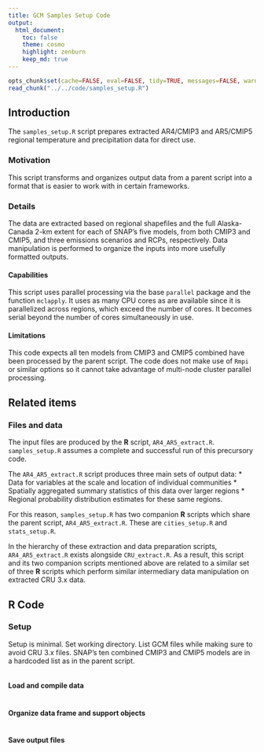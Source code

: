 ```yaml
---
title: GCM Samples Setup Code
output:
  html_document:
    toc: false
    theme: cosmo
    highlight: zenburn
    keep_md: true
---
```


```r
opts_chunk$set(cache=FALSE, eval=FALSE, tidy=TRUE, messages=FALSE, warnings=FALSE)
read_chunk("../../code/samples_setup.R")
```

## Introduction
The `samples_setup.R` script prepares extracted AR4/CMIP3 and AR5/CMIP5 regional temperature and precipitation data for direct use.

### Motivation
This script transforms and organizes output data from a parent script into a format that is easier to work with in certain frameworks.

### Details
The data are extracted based on regional shapefiles and the full Alaska-Canada 2-km extent for each of SNAP's five models, from both CMIP3 and CMIP5, and three emissions scenarios and RCPs, respectively.
Data manipulation is performed to organize the inputs into more usefully formatted outputs.


#### Capabilities
This script uses parallel processing via the base `parallel` package and the function `mclapply`.
It uses as many CPU cores as are available since it is parallelized across regions, which exceed the number of cores.
It becomes serial beyond the number of cores simultaneously in use.

#### Limitations
This code expects all ten models from CMIP3 and CMIP5 combined have been processed by the parent script.
The code does not make use of `Rmpi` or similar options so it cannot take advantage of multi-node cluster parallel processing.

## Related items

### Files and data
The input files are produced by the **R** script, `AR4_AR5_extract.R`. `samples_setup.R` assumes a complete and successful run of this precursory code.

The `AR4_AR5_extract.R` script produces three main sets of output data:
* Data for variables at the scale and location of individual communities
* Spatially aggregated summary statistics of this data over larger regions
* Regional probability distribution estimates for these same regions.

For this reason, `samples_setup.R` has two companion **R** scripts which share the parent script, `AR4_AR5_extract.R`. These are `cities_setup.R` and `stats_setup.R`.

In the hierarchy of these extraction and data preparation scripts, `AR4_AR5_extract.R` exists alongside `CRU_extract.R`.
As a result, this script and its two companion scripts mentioned above are related to a similar set of three **R** scripts which perform similar intermediary data manipulation on extracted CRU 3.x data.

## **R** Code

### Setup

Setup is minimal. Set working directory. List GCM files while making sure to avoid CRU 3.x files.
SNAP's ten combined CMIP3 and CMIP5 models are in a hardcoded list as in the parent script.

```r
```

#### Load and compile data

```r
```

#### Organize data frame and support objects

```r
```

#### Save output files

```r
```
